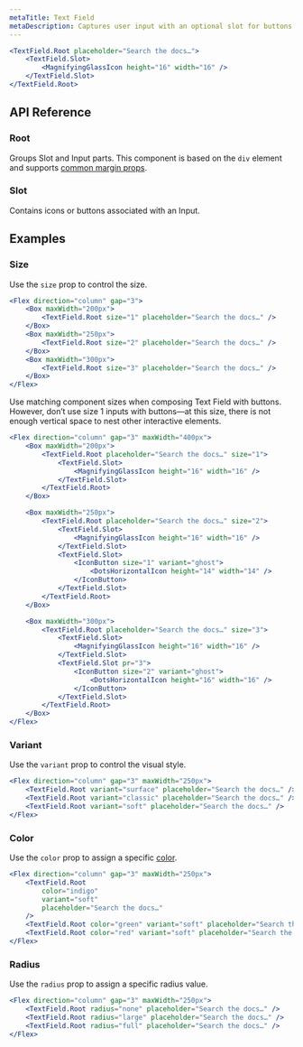 ```yaml
---
metaTitle: Text Field
metaDescription: Captures user input with an optional slot for buttons and icons.
---
```


```jsx live=true
<TextField.Root placeholder="Search the docs…">
	<TextField.Slot>
		<MagnifyingGlassIcon height="16" width="16" />
	</TextField.Slot>
</TextField.Root>
```

## API Reference

### Root

Groups Slot and Input parts. This component is based on the `div` element and supports [common margin props](/themes/docs/overview/layout#margin-props).

<ThemesPropsTable defs="textFieldRootPropDefs" />

### Slot

Contains icons or buttons associated with an Input.

<ThemesPropsTable defs="textFieldSlotPropDefs" />

## Examples

### Size

Use the `size` prop to control the size.

```jsx live=true
<Flex direction="column" gap="3">
	<Box maxWidth="200px">
		<TextField.Root size="1" placeholder="Search the docs…" />
	</Box>
	<Box maxWidth="250px">
		<TextField.Root size="2" placeholder="Search the docs…" />
	</Box>
	<Box maxWidth="300px">
		<TextField.Root size="3" placeholder="Search the docs…" />
	</Box>
</Flex>
```

Use matching component sizes when composing Text Field with buttons. However, don’t use size 1 inputs with buttons—at this size, there is not enough vertical space to nest other interactive elements.

```jsx live=true
<Flex direction="column" gap="3" maxWidth="400px">
	<Box maxWidth="200px">
		<TextField.Root placeholder="Search the docs…" size="1">
			<TextField.Slot>
				<MagnifyingGlassIcon height="16" width="16" />
			</TextField.Slot>
		</TextField.Root>
	</Box>

	<Box maxWidth="250px">
		<TextField.Root placeholder="Search the docs…" size="2">
			<TextField.Slot>
				<MagnifyingGlassIcon height="16" width="16" />
			</TextField.Slot>
			<TextField.Slot>
				<IconButton size="1" variant="ghost">
					<DotsHorizontalIcon height="14" width="14" />
				</IconButton>
			</TextField.Slot>
		</TextField.Root>
	</Box>

	<Box maxWidth="300px">
		<TextField.Root placeholder="Search the docs…" size="3">
			<TextField.Slot>
				<MagnifyingGlassIcon height="16" width="16" />
			</TextField.Slot>
			<TextField.Slot pr="3">
				<IconButton size="2" variant="ghost">
					<DotsHorizontalIcon height="16" width="16" />
				</IconButton>
			</TextField.Slot>
		</TextField.Root>
	</Box>
</Flex>
```

### Variant

Use the `variant` prop to control the visual style.

```jsx live=true
<Flex direction="column" gap="3" maxWidth="250px">
	<TextField.Root variant="surface" placeholder="Search the docs…" />
	<TextField.Root variant="classic" placeholder="Search the docs…" />
	<TextField.Root variant="soft" placeholder="Search the docs…" />
</Flex>
```

### Color

Use the `color` prop to assign a specific [color](/themes/docs/theme/color).

```jsx live=true
<Flex direction="column" gap="3" maxWidth="250px">
	<TextField.Root
		color="indigo"
		variant="soft"
		placeholder="Search the docs…"
	/>
	<TextField.Root color="green" variant="soft" placeholder="Search the docs…" />
	<TextField.Root color="red" variant="soft" placeholder="Search the docs…" />
</Flex>
```

### Radius

Use the `radius` prop to assign a specific radius value.

```jsx live=true
<Flex direction="column" gap="3" maxWidth="250px">
	<TextField.Root radius="none" placeholder="Search the docs…" />
	<TextField.Root radius="large" placeholder="Search the docs…" />
	<TextField.Root radius="full" placeholder="Search the docs…" />
</Flex>
```
